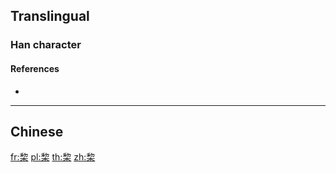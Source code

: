 ==Translingual==

===Han character===
{{Han char|rn=75|rad=木|as=08|sn=12|four=|canj=HHD|ids=⿱𥝢木}}

====References====
* {{Han ref|kx=0531.140|dkj=14912|dj=0920.020|hdz=21233.040|uh=68C3|ud=26819}}

----

==Chinese==
{{zh-see|梨|v}}

[[fr:棃]]
[[pl:棃]]
[[th:棃]]
[[zh:棃]]